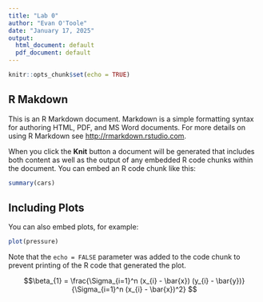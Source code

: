 ```yaml
---
title: "Lab 0"
author: "Evan O'Toole"
date: "January 17, 2025"
output:
  html_document: default
  pdf_document: default
---
```


```r
knitr::opts_chunk$set(echo = TRUE)
```

## R Makdown

This is an R Markdown document. Markdown is a simple formatting syntax for authoring HTML, PDF, and MS Word documents. For more details on using R Markdown see <http://rmarkdown.rstudio.com>.

When you click the **Knit** button a document will be generated that includes both content as well as the output of any embedded R code chunks within the document. You can embed an R code chunk like this:

```r
summary(cars)
```

## Including Plots

You can also embed plots, for example:

```r
plot(pressure)
```

Note that the `echo = FALSE` parameter was added to the code chunk to prevent printing of the R code that generated the plot.


$$\beta_{1} = \frac{\Sigma_{i=1}^n (x_{i} - \bar{x}) (y_{i} - \bar{y})}{\Sigma_{i=1}^n (x_{i} - \bar{x})^2}
$$
